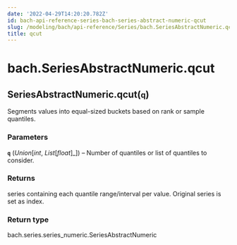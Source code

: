 ```yaml
---
date: '2022-04-29T14:20:20.782Z'
id: bach-api-reference-series-bach-series-abstract-numeric-qcut
slug: /modeling/bach/api-reference/Series/bach.SeriesAbstractNumeric.qcut/
title: qcut
---
```


# bach.SeriesAbstractNumeric.qcut

<div class="method">
<h2 class="signature-class"><span class="additional-name">SeriesAbstractNumeric.</span><span class="name">qcut(</span><small class="parameter-list"><span class="parameter" id="q">q</span></small>)</h2>


<div class="content">

Segments values into equal-sized buckets based on rank or sample quantiles.


### Parameters

**`q`** (_Union_[_int_, _List_[_float_]_]) – Number of quantiles or list of quantiles to consider.



### Returns

series containing each quantile range/interval per value. Original series is set as index.



### Return type

bach.series.series_numeric.SeriesAbstractNumeric



</div>

</div>
